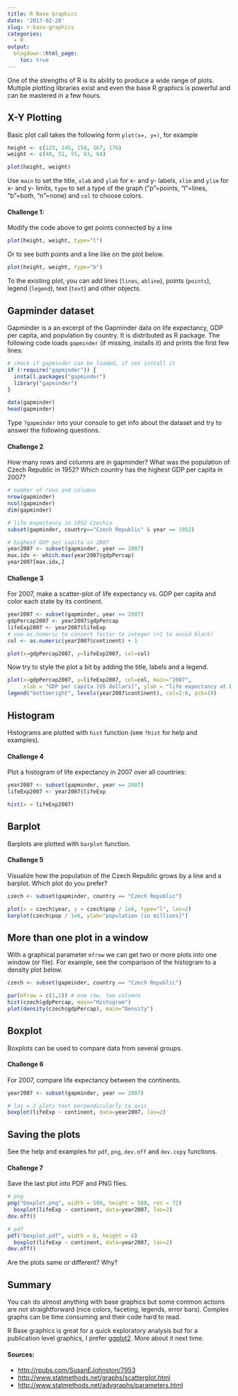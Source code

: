 ```yaml
---
title: R Base Graphics
date: '2017-02-28'
slug: r-base-graphics
categories:
  - R
output:
  blogdown::html_page:
    toc: true
---
```


One of the strengths of R is its ability to produce a wide range of plots. Multiple plotting libraries exist and even the base R graphics is powerful and can be mastered in a few hours.

## X-Y Plotting

Basic plot call takes the following form `plot(x=, y=)`, for example

```r
height <- c(123, 145, 150, 167, 176)
weight <- c(40, 51, 55, 63, 64)

plot(height, weight)
```

Use `main` to set the title, `xlab` and `ylab` for x- and y- labels, `xlim` and `ylim` for x- and y- limits, `type` to set a type of the graph ("p"=points, "l"=lines, "b"=both, "n"=none) and `col` to choose colors.

#### Challenge 1:

Modify the code above to get points connected by a line

```r
plot(height, weight, type="l")
```

Or to see both points and a line like on the plot below.

```r
plot(height, weight, type="b")
```

To the existing plot, you can add lines (`lines`, `abline`), points (`points`), legend (`legend`), text (`text`) and other objects.

## Gapminder dataset

Gapminder is a an excerpt of the Gapminder data on life expectancy, GDP per capita, and population by country. It is distributed as R package. The following code loads `gapminder` (if missing, installs it) and prints the first few lines:

```r
# check if gapminder can be loaded, if not install it
if (!require("gapminder")) {
  install.packages("gapminder")
  library("gapminder")
}

data(gapminder)
head(gapminder)
```

Type `?gapminder` into your console to get info about the dataset and try to answer the following questions.

#### Challenge 2

How many rows and columns are in gapminder? What was the population of Czech Republic in 1952? Which country has the highest GDP per capita in 2007?

```r
# number of rows and columns 
nrow(gapminder)
ncol(gapminder)
dim(gapminder)

# life expectancy in 1952 Czechia
subset(gapminder, country=="Czech Republic" & year == 1952)

# highest GDP per capita in 2007
year2007 <- subset(gapminder, year == 2007)
max.idx <- which.max(year2007$gdpPercap)
year2007[max.idx,]
```

#### Challenge 3

For 2007, make a scatter-plot of life expectancy vs. GDP per capita and color each state by its continent. 

```r
year2007 <- subset(gapminder, year == 2007)
gdpPercap2007 <- year2007$gdpPercap
lifeExp2007 <- year2007$lifeExp
# use as.numeric to convert factor to integer (+1 to avoid black)
col <- as.numeric(year2007$continent) + 1

plot(x=gdpPercap2007, y=lifeExp2007, col=col)
```

Now try to style the plot a bit by adding the title, labels and a legend.

```r
plot(x=gdpPercap2007, y=lifeExp2007, col=col, main="2007",
     xlab = "GDP per capita [US dollars]", ylab = "life expectancy at birth [years]", pch=19)
legend("bottomright", levels(year2007$continent), col=2:6, pch=19)
```

## Histogram

Histograms are plotted with `hist` function (see `?hist` for help and examples). 

#### Challenge 4

Plot a histogram of life expectancy in 2007 over all countries:
```r
year2007 <- subset(gapminder, year == 2007)
lifeExp2007 <- year2007$lifeExp

hist(x = lifeExp2007)
```

## Barplot

Barplots are plotted with `barplot` function. 

#### Challenge 5

Visualize how the population of the Czech Republic grows by a line and a barplot. Which plot do you prefer?

```r
czech <- subset(gapminder, country == "Czech Republic")

plot(x = czech$year, y = czech$pop / 1e6, type="l", las=2)
barplot(czech$pop / 1e6, ylab="population [in millions]")
```

## More than one plot in a window

With a graphical parameter `mfrow` we can get two or more plots into one window (or file). For example, see the comparison of the histogram to a density plot below.

```r
czech <- subset(gapminder, country == "Czech Republic")

par(mfrow = c(1,2)) # one row, two columns
hist(czech$gdpPercap, main="Histogram")
plot(density(czech$gdpPercap), main="Density")
```

## Boxplot

Boxplots can be used to compare data from several groups. 

#### Challenge 6

For 2007, compare life expectancy between the continents.

```r
year2007 <- subset(gapminder, year == 2007)

# las = 2 plots text perpendicularly to axis
boxplot(lifeExp ~ continent, data=year2007, las=2)
```

## Saving the plots

See the help and examples for `pdf`, `png`, `dev.off` and `dev.copy` functions.

#### Challenge 7

Save the last plot into PDF and PNG files.

```r
# png
png("boxplot.png", width = 500, height = 500, res = 72)
  boxplot(lifeExp ~ continent, data=year2007, las=2)
dev.off()

# pdf
pdf("boxplot.pdf", width = 6, height = 6)
  boxplot(lifeExp ~ continent, data=year2007, las=2)
dev.off()
```

Are the plots same or different? Why?

## Summary

You can do almost anything with base graphics but some common actions are not straightforward (nice colors, faceting, legends, error bars). Complex graphs can be time consuming and their code hard to read. 

R Base graphics is great for a quick exploratory analysis but for a publication level graphics, I prefer [ggplot2](http://ggplot2.org/). More about it next time.

#### Sources:

* [http://rpubs.com/SusanEJohnston/7953](http://rpubs.com/SusanEJohnston/7953)
* [http://www.statmethods.net/graphs/scatterplot.html](http://www.statmethods.net/graphs/scatterplot.html)
* [http://www.statmethods.net/advgraphs/parameters.html](http://www.statmethods.net/advgraphs/parameters.html)